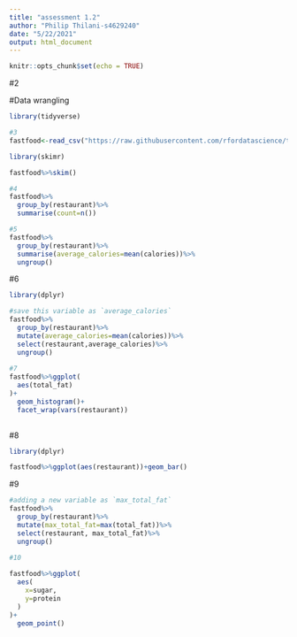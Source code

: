 ---
title: "assessment 1.2"
author: "Philip Thilani-s4629240"
date: "5/22/2021"
output: html_document
---

```{r setup, include=FALSE}
knitr::opts_chunk$set(echo = TRUE)
```
 #2

#Data wrangling

```{r}
library(tidyverse)

#3
fastfood<-read_csv("https://raw.githubusercontent.com/rfordatascience/tidytuesday/master/data/2018/2018-09-04/fastfood_calories.csv")

library(skimr)

fastfood%>%skim()

#4
fastfood%>%
  group_by(restaurant)%>%
  summarise(count=n())

#5
fastfood%>%
  group_by(restaurant)%>%
  summarise(average_calories=mean(calories))%>%
  ungroup()
```

#6

```{r}
library(dplyr)

#save this variable as `average_calories`
fastfood%>%
  group_by(restaurant)%>%
  mutate(average_calories=mean(calories))%>%
  select(restaurant,average_calories)%>%
  ungroup()
  
#7
fastfood%>%ggplot(
  aes(total_fat)
)+
  geom_histogram()+
  facet_wrap(vars(restaurant))
  
```
#8
```{r}
library(dplyr)

fastfood%>%ggplot(aes(restaurant))+geom_bar()
```


#9
```{r}
#adding a new variable as `max_total_fat`
fastfood%>%
  group_by(restaurant)%>%
  mutate(max_total_fat=max(total_fat))%>%
  select(restaurant, max_total_fat)%>%
  ungroup()
  
#10

fastfood%>%ggplot(
  aes(
    x=sugar,
    y=protein
  )
)+
  geom_point()
```

